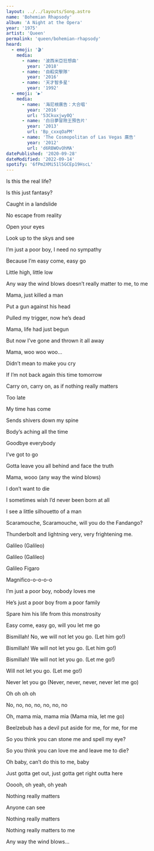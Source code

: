 ```yaml
---
layout: ../../layouts/Song.astro
name: 'Bohemian Rhapsody'
album: 'A Night at the Opera'
year: '1975'
artist: 'Queen'
permalink: 'queen/bohemian-rhapsody'
heard:
  - emoji: '🎬'
    media:
      - name: '波西米亞狂想曲'
        year: '2018'
      - name: '自殺突擊隊'
        year: '2016'
      - name: '天才智多星'
        year: '1992'
  - emoji: '▶️'
    media:
      - name: '海尼根廣告：大合唱'
        year: '2016'
        url: '53Ckuxjwy0Q'
      - name: '白日夢冒險王預告片'
        year: '2013'
        url: 'Bp_cxxqOaPM'
      - name: 'The Cosmopolitan of Las Vegas 廣告'
        year: '2012'
        url: 'd6RBWOvOhMA'
datePublished: '2020-09-28'
dateModified: '2022-09-14'
spotify: '6fPm2XMi51l5GCEp19HscL'
---
```


<LyricSection>

Is this the real life?

Is this just fantasy?

Caught in a landslide

No escape from reality

</LyricSection>

<LyricSection>

Open your eyes

Look up to the skys and see

I&rsquo;m just a poor boy, I need no sympathy

Because I&rsquo;m easy come, easy go

Little high, little low

Any way the wind blows doesn&rsquo;t really matter to me, to me

</LyricSection>

<LyricSection>

Mama, just killed a man

Put a gun against his head

Pulled my trigger, now he&rsquo;s dead

Mama, life had just begun

But now I&rsquo;ve gone and thrown it all away

</LyricSection>

<LyricSection>

Mama, woo woo woo...

Didn&rsquo;t mean to make you cry

If I&rsquo;m not back again this time tomorrow

Carry on, carry on, as if nothing really matters

</LyricSection>

<LyricSection>

Too late

My time has come

Sends shivers down my spine

Body&rsquo;s aching all the time

Goodbye everybody

I&rsquo;ve got to go

Gotta leave you all behind and face the truth

</LyricSection>

<LyricSection>

Mama, wooo (any way the wind blows)

I don&rsquo;t want to die

I sometimes wish I&rsquo;d never been born at all

</LyricSection>

<LyricSection>

I see a little silhouetto of a man

Scaramouche, Scaramouche, will you do the Fandango?

Thunderbolt and lightning very, very frightening me.

Galileo (Galileo)

Galileo (Galileo)

Galileo Figaro

Magnifico-o-o-o-o

</LyricSection>

<LyricSection>

I&rsquo;m just a poor boy, nobody loves me

He&rsquo;s just a poor boy from a poor family

Spare him his life from this monstrosity

</LyricSection>

<LyricSection>

Easy come, easy go, will you let me go

Bismillah! No, we will not let you go. (Let him go!)

Bismillah! We will not let you go. (Let him go!)

Bismillah! We will not let you go. (Let me go!)

Will not let you go. (Let me go!)

Never let you go (Never, never, never, never let me go)

Oh oh oh oh

No, no, no, no, no, no, no

Oh, mama mia, mama mia (Mama mia, let me go)

Beelzebub has a devil put aside for me, for me, for me

</LyricSection>

<LyricSection>

So you think you can stone me and spell my eye?

So you think you can love me and leave me to die?

Oh baby, can&rsquo;t do this to me, baby

Just gotta get out, just gotta get right outta here

</LyricSection>

<LyricSection>

Ooooh, oh yeah, oh yeah

</LyricSection>

<LyricSection>

Nothing really matters

Anyone can see

Nothing really matters

Nothing really matters to me

</LyricSection>

<LyricSection>

Any way the wind blows...

</LyricSection>
